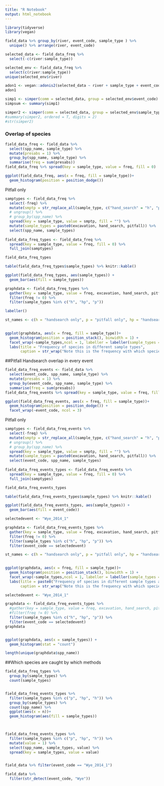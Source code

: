 ```yaml
---
title: "R Notebook"
output: html_notebook
---
```


```r
library(tidyverse)
library(vegan)
```


```r
field_data %>% group_by(river, event_code, sample_type ) %>% 
  unique() %>% arrange(river, event_code)

```


```r
selected_data <- field_data_freq %>%  
  select(-c(river:sample_type))

selected_env <- field_data_freq %>%  
  select(c(river:sample_type))
unique(selected_env$river)

adon1 <- vegan::adonis2(selected_data ~ river + sample_type + event_code, data = selected_env, permutations = 120, method = "jaccard", by = "terms") 
adon1
```

```r
simp1 <- simper(comm = selected_data, group = selected_env$event_code)
simpsum <- summary(simp1)

```

```r
simper2 <- simper(comm = selected_data, group = selected_env$sample_type)
#summary(simper2, ordered = T, digits = 2)
#str(simper2)
```


### Overlap of species

```r
field_data_freq <- field_data %>% 
  select(spp_name, sample_type) %>%
  mutate(presabs = 1) %>%
  group_by(spp_name, sample_type) %>% 
  summarise(freq = sum(presabs))
field_data_freq %>% spread(key = sample_type, value = freq, fill = 0)
```


```r
ggplot(field_data_freq, aes(x = freq, fill = sample_type))+
  geom_histogram(position = position_dodge())
```


Pitfall only
```r
samptypes <- field_data_freq %>% 
  select(-freq) %>% 
  mutate(smptp = str_replace_all(sample_type, c("hand_search" = "h", "pitfall" = "p", "excavation" = "e" ))) %>% 
  # ungroup() %>% 
  # group_by(spp_name) %>%
  spread(key = sample_type, value = smptp, fill = "") %>% 
  mutate(sample_types = paste0(excavation, hand_search, pitfall)) %>% 
  select(spp_name, sample_types)
  
field_data_freq_types <- field_data_freq %>% 
  spread(key = sample_type, value = freq, fill = 0) %>% 
  full_join(samptypes)

field_data_freq_types
```

```r
table(field_data_freq_types$sample_types) %>% knitr::kable()
```


```r
ggplot(field_data_freq_types, aes(sample_types)) +
  geom_bar(aes(fill = sample_types))
```


```r
graphdata <- field_data_freq_types %>% 
  gather(key = sample_type, value = freq, excavation, hand_search, pitfall) %>% 
  filter(freq != 0) %>% 
  filter(sample_types %in% c("h", "hp", "p"))

labeller()

st_names <- c(h = "handsearch only", p = "pitfall only", hp = "handsearch and pitfall")

  
ggplot(graphdata, aes(x = freq, fill = sample_type))+
  geom_histogram(position = position_stack(), binwidth = 1) +
  facet_wrap(~sample_types,ncol = 1, labeller = labeller(sample_types = st_names)) +
  labs(title = "Frequency of species in different sample types", 
       caption = str_wrap("Note this is the frequency with which species occur in different sample types, not the frequency of teh species within a particular sample.", width = 80, ))
```


##Pitfall Handsearch overlap in every event

```r
field_data_freq_events <- field_data %>% 
  select(event_code, spp_name, sample_type) %>%
  mutate(presabs = 1) %>%
  group_by(event_code, spp_name, sample_type) %>% 
  summarise(freq = sum(presabs))
field_data_freq_events %>% spread(key = sample_type, value = freq, fill = 0)
```


```r
ggplot(field_data_freq_events, aes(x = freq, fill = sample_type))+
  geom_histogram(position = position_dodge()) +
  facet_wrap(~event_code, ncol = 3)
```


Pitfall only
```r
samptypes <- field_data_freq_events %>% 
  select(-freq) %>% 
  mutate(smptp = str_replace_all(sample_type, c("hand_search" = "h", "pitfall" = "p", "excavation" = "e" ))) %>% 
  # ungroup() %>% 
  # group_by(spp_name) %>%
  spread(key = sample_type, value = smptp, fill = "") %>% 
  mutate(sample_types = paste0(excavation, hand_search, pitfall)) %>% 
  select(event_code, spp_name, sample_types)
  
field_data_freq_events_types <- field_data_freq_events %>% 
  spread(key = sample_type, value = freq, fill = 0) %>% 
  full_join(samptypes)

field_data_freq_events_types
```

```r
table(field_data_freq_events_types$sample_types) %>% knitr::kable()
```


```r
ggplot(field_data_freq_events_types, aes(sample_types)) +
  geom_bar(aes(fill = event_code))
```


```r
selectedevent <- "Wye_2014_1"

graphdata <- field_data_freq_events_types %>% 
  gather(key = sample_type, value = freq, excavation, hand_search, pitfall) %>% 
  filter(freq != 0) %>% 
  filter(sample_types %in% c("h", "hp", "p")) %>% 
  filter(event_code == selectedevent)

st_names <- c(h = "handsearch only", p = "pitfall only", hp = "handsearch and pitfall")

  
ggplot(graphdata, aes(x = freq, fill = sample_type))+
  geom_histogram(position = position_stack(), binwidth = 1) +
  facet_wrap(~sample_types,ncol = 1, labeller = labeller(sample_types = st_names)) +
  labs(title = paste0("Frequency of species in different sample types at ", selectedevent), 
       caption = str_wrap("Note this is the frequency with which species occur in different sample types, not the frequency of the species within a particular sample.", width = 80))
```



```r
selectedevent <- "Wye_2014_1"

graphdata <- field_data_freq_events_types %>% 
  #gather(key = sample_type, value = freq, excavation, hand_search, pitfall) %>% 
  #filter(freq != 0) %>% 
  filter(sample_types %in% c("h", "hp", "p")) %>% 
  filter(event_code == selectedevent)
graphdata


ggplot(graphdata, aes(x = sample_types)) +
  geom_histogram(stat = "count")
```


```r
length(unique(graphdata$spp_name))
```

##Which species are caught by which methods

```r

field_data_freq_types %>%
  group_by(sample_types) %>% 
  count(sample_types)


field_data_freq_events_types %>% 
  filter(sample_types %in% c("p", "hp", "h")) %>% 
  group_by(sample_types) %>% 
  count(spp_name) %>% 
  ggplot(aes(x = n))+
  geom_histogram(aes(fill = sample_types)) 
  


field_data_freq_events_types %>% 
  filter(sample_types %in% c("p", "hp", "h")) %>% 
  mutate(value = 1) %>% 
  select(spp_name, sample_types, value) %>% 
  spread(key = sample_types, value = value)



```



```r
field_data %>% filter(event_code == "Wye_2014_1") 


```



```r
field_data %>% 
  filter(str_detect(event_code, "Wye"))
```


```r

```


